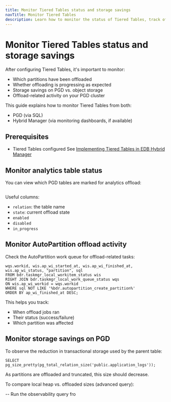 ```yaml
---
title: Monitor Tiered Tables status and storage savings
navTitle: Monitor Tiered Tables
description: Learn how to monitor the status of Tiered Tables, track offload progress, and observe storage savings in Hybrid Manager.
---
```


# Monitor Tiered Tables status and storage savings

After configuring Tiered Tables, it's important to monitor:

- Which partitions have been offloaded
- Whether offloading is progressing as expected
- Storage savings on PGD vs. object storage
- Offload-related activity on your PGD cluster

This guide explains how to monitor Tiered Tables from both:

- PGD (via SQL)
- Hybrid Manager (via monitoring dashboards, if available)

## Prerequisites

- Tiered Tables configured
See [Implementing Tiered Tables in EDB Hybrid Manager](../../tiered-tables)

## Monitor analytics table status

You can view which PGD tables are marked for analytics offload:

```SELECT * FROM bdr.analytics_table;
```
Useful columns:

- `relation`: the table name
- `state`: current offload state
- `enabled`
- `disabled`
- `in_progress`

## Monitor AutoPartition offload activity

Check the AutoPartition work queue for offload-related tasks:

```SELECT
wqs.workid, wis.ap_wi_started_at, wis.ap_wi_finished_at,
wis.ap_wi_status, "partition", sql
FROM bdr.taskmgr_local_workitem_status wis
RIGHT JOIN bdr.taskmgr_local_work_queue_status wqs
ON wis.ap_wi_workid = wqs.workid
WHERE sql NOT LIKE '%bdr.autopartition_create_partition%'
ORDER BY ap_wi_finished_at DESC;
```
This helps you track:

- When offload jobs ran
- Their status (success/failure)
- Which partition was affected

## Monitor storage savings on PGD

To observe the reduction in transactional storage used by the parent table:

```
SELECT pg_size_pretty(pg_total_relation_size('public.application_logs'));
```
As partitions are offloaded and truncated, this size should decrease.

To compare local heap vs. offloaded sizes (advanced query):

-- Run the observability query fro
